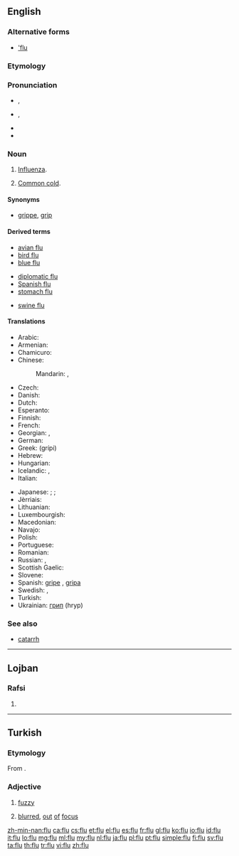 ==English==
{{wikipedia|Influenza}}

===Alternative forms===
* [['flu]] {{qualifier|dated}}

===Etymology===
{{abbreviation of|influenza}}

===Pronunciation===
* {{a|UK}} {{IPA|/fluː/}}, {{X-SAMPA|/flu:/}}
* {{a|Aus}} {{IPA|/flʉː/}}, {{X-SAMPA|/fl}:/}}
* {{audio|en-us-flu.ogg|Audio (US)}}
* {{homophones|lang=en|flew|flue}}

===Noun===
{{en-noun}}

# [[influenza|Influenza]].
# {{informal}} [[common cold|Common cold]].

====Synonyms====
* {{sense|influenza}} [[grippe]], [[grip]]

====Derived terms====
{{rel-top3|Terms derived from ''flu''}}
* [[avian flu]]
* [[bird flu]]
* [[blue flu]]
{{rel-mid3}}
* [[diplomatic flu]]
* [[Spanish flu]]
* [[stomach flu]]
{{rel-mid3}}
* [[swine flu]]
{{rel-bottom}}

====Translations====
{{trans-top|influenza}}
* Arabic: {{t-|ar|إنفلونزا|f|tr='influwinzaa}}
* Armenian: {{t-|hy|գրիպ|tr=grip}}
* Chamicuro: {{tø|ccc|e'tes̈huli}}
* Chinese:
*: Mandarin: {{t-|cmn|流行性感冒|tr=liúxíngxìnggǎnmào|sc=Hani}}, {{t|cmn|流感|tr=liúgǎn|sc=Hani}}
* Czech: {{t+|cs|chřipka|f}}
* Danish: {{t-|da|influenza|c}}
* Dutch: {{t+|nl|griep|f}}
* Esperanto: {{t-|eo|gripo}}
* Finnish: {{t+|fi|influenssa}}
* French: {{t+|fr|grippe|f}}
* Georgian: {{t-|ka|ინფლუენცია|tr=inp'luenc'ia|sc=Geor}}, {{t-|ka|გრიპი|tr=gripi|sc=Geor}}
* German: {{t+|de|Grippe|f}}
* Greek: {{t+|el|γρίπη|f}} (grípi)
* Hebrew: {{t-|he|שפעת|f|tr=shapa'at}}
* Hungarian: {{t+|hu|influenza}}
* Icelandic: {{t+|is|flensa|f}}, {{t+|is|inflúensa|f}}
* Italian: {{t+|it|influenza|f}}
{{trans-mid}}
* Japanese: {{qualifier|general}} {{t+|ja|風邪|tr=kaze}}; {{qualifier|detailed}} {{t-|ja|ウイルス性の風邪|tr=uirusu-sei no kaze}}; {{qualifier|medical}} {{t+|ja|流行性感冒|tr=ryūkōsē-kanbō}}
* Jèrriais: {{tø|roa-jer|grippe|f}}
* Lithuanian: {{t-|lt|gripas|m}}
* Luxembourgish: {{t-|lb|Gripp|f}}
* Macedonian: {{t-|mk|грип|m|tr=grip}}
* Navajo: {{tø|nv|tahoniigááh}}
* Polish: {{t+|pl|grypa|f}}
* Portuguese: {{t+|pt|gripe|f}}
* Romanian: {{t-|ro|gripă}}
* Russian: {{t+|ru|грипп|m|tr=gripp}}, {{t+|ru|инфлюэнца|f|tr=infljuénca}}
* Scottish Gaelic: {{t-|gd|cnatan mòr|m}}
* Slovene: {{t+|sl|gripa|f}}
* Spanish: [[gripe]] {{f}}, [[gripa]] {{f}} {{qualifier|Colombia|Mexico}}
* Swedish: {{t+|sv|influensa|c}}, {{t+|sv|flunsa|c}}
* Turkish: {{t+|tr|grip}}
* Ukrainian: [[грип]] {{m}} (hryp)
{{trans-bottom}}

{{trans-see|common cold}}

===See also===
* [[catarrh]]

----

==Lojban==

===Rafsi===
{{jbo-rafsi}}

# {{rafsi of|fulta}}

----

==Turkish==

===Etymology===
From {{etyl|fr|tr}} {{term|flou|lang=fr}}.

===Adjective===
{{tr-adj}}

# [[fuzzy]]
# {{photography|lang=tr}} [[blurred]], [[out]] [[of]] [[focus]]

[[zh-min-nan:flu]]
[[ca:flu]]
[[cs:flu]]
[[et:flu]]
[[el:flu]]
[[es:flu]]
[[fr:flu]]
[[gl:flu]]
[[ko:flu]]
[[io:flu]]
[[id:flu]]
[[it:flu]]
[[lo:flu]]
[[mg:flu]]
[[ml:flu]]
[[my:flu]]
[[nl:flu]]
[[ja:flu]]
[[pl:flu]]
[[pt:flu]]
[[simple:flu]]
[[fi:flu]]
[[sv:flu]]
[[ta:flu]]
[[th:flu]]
[[tr:flu]]
[[vi:flu]]
[[zh:flu]]